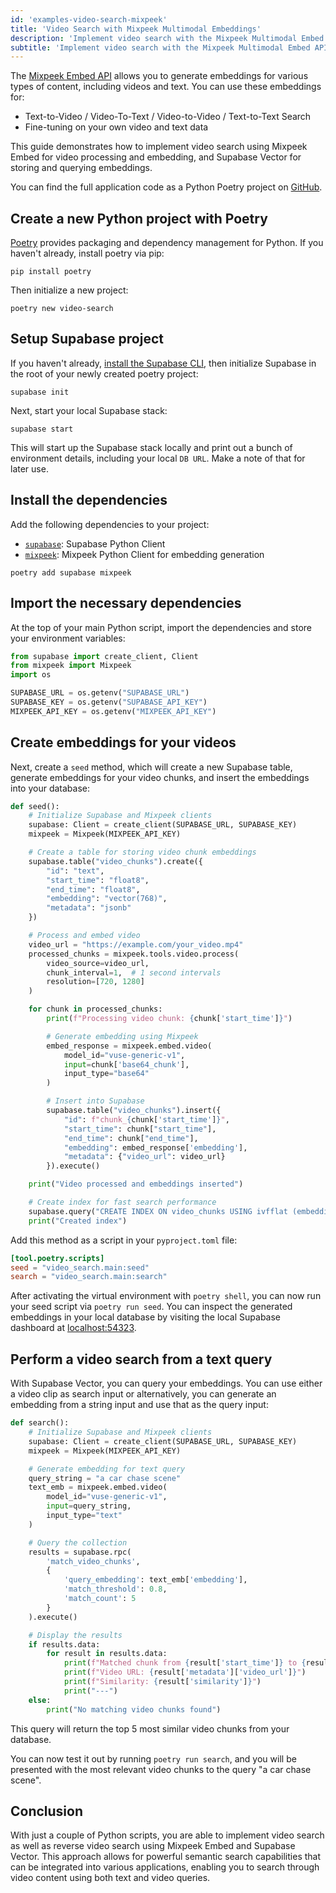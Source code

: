 ```yaml
---
id: 'examples-video-search-mixpeek'
title: 'Video Search with Mixpeek Multimodal Embeddings'
description: 'Implement video search with the Mixpeek Multimodal Embed API and Supabase Vector.'
subtitle: 'Implement video search with the Mixpeek Multimodal Embed API and Supabase Vector.'
---
```


The [Mixpeek Embed API](https://docs.mixpeek.com/api-documentation/inference/embed) allows you to generate embeddings for various types of content, including videos and text. You can use these embeddings for:

- Text-to-Video / Video-To-Text / Video-to-Video / Text-to-Text Search
- Fine-tuning on your own video and text data

This guide demonstrates how to implement video search using Mixpeek Embed for video processing and embedding, and Supabase Vector for storing and querying embeddings.

You can find the full application code as a Python Poetry project on [GitHub](https://github.com/yourusername/your-repo-name).

## Create a new Python project with Poetry

[Poetry](https://python-poetry.org/) provides packaging and dependency management for Python. If you haven't already, install poetry via pip:

```shell
pip install poetry
```

Then initialize a new project:

```shell
poetry new video-search
```

## Setup Supabase project

If you haven't already, [install the Supabase CLI](https://khuknasoft.com/docs/guides/cli), then initialize Supabase in the root of your newly created poetry project:

```shell
supabase init
```

Next, start your local Supabase stack:

```shell
supabase start
```

This will start up the Supabase stack locally and print out a bunch of environment details, including your local `DB URL`. Make a note of that for later use.

## Install the dependencies

Add the following dependencies to your project:

- [`supabase`](https://github.com/supabase-community/supabase-py): Supabase Python Client
- [`mixpeek`](https://github.com/mixpeek/python-client): Mixpeek Python Client for embedding generation

```shell
poetry add supabase mixpeek
```

## Import the necessary dependencies

At the top of your main Python script, import the dependencies and store your environment variables:

```python
from supabase import create_client, Client
from mixpeek import Mixpeek
import os

SUPABASE_URL = os.getenv("SUPABASE_URL")
SUPABASE_KEY = os.getenv("SUPABASE_API_KEY")
MIXPEEK_API_KEY = os.getenv("MIXPEEK_API_KEY")
```

## Create embeddings for your videos

Next, create a `seed` method, which will create a new Supabase table, generate embeddings for your video chunks, and insert the embeddings into your database:

```python
def seed():
    # Initialize Supabase and Mixpeek clients
    supabase: Client = create_client(SUPABASE_URL, SUPABASE_KEY)
    mixpeek = Mixpeek(MIXPEEK_API_KEY)

    # Create a table for storing video chunk embeddings
    supabase.table("video_chunks").create({
        "id": "text",
        "start_time": "float8",
        "end_time": "float8",
        "embedding": "vector(768)",
        "metadata": "jsonb"
    })

    # Process and embed video
    video_url = "https://example.com/your_video.mp4"
    processed_chunks = mixpeek.tools.video.process(
        video_source=video_url,
        chunk_interval=1,  # 1 second intervals
        resolution=[720, 1280]
    )

    for chunk in processed_chunks:
        print(f"Processing video chunk: {chunk['start_time']}")

        # Generate embedding using Mixpeek
        embed_response = mixpeek.embed.video(
            model_id="vuse-generic-v1",
            input=chunk['base64_chunk'],
            input_type="base64"
        )

        # Insert into Supabase
        supabase.table("video_chunks").insert({
            "id": f"chunk_{chunk['start_time']}",
            "start_time": chunk["start_time"],
            "end_time": chunk["end_time"],
            "embedding": embed_response['embedding'],
            "metadata": {"video_url": video_url}
        }).execute()

    print("Video processed and embeddings inserted")

    # Create index for fast search performance
    supabase.query("CREATE INDEX ON video_chunks USING ivfflat (embedding vector_cosine_ops) WITH (lists = 100)").execute()
    print("Created index")
```

Add this method as a script in your `pyproject.toml` file:

```toml
[tool.poetry.scripts]
seed = "video_search.main:seed"
search = "video_search.main:search"
```

After activating the virtual environment with `poetry shell`, you can now run your seed script via `poetry run seed`. You can inspect the generated embeddings in your local database by visiting the local Supabase dashboard at [localhost:54323](http://localhost:54323/project/default/editor).

## Perform a video search from a text query

With Supabase Vector, you can query your embeddings. You can use either a video clip as search input or alternatively, you can generate an embedding from a string input and use that as the query input:

```python
def search():
    # Initialize Supabase and Mixpeek clients
    supabase: Client = create_client(SUPABASE_URL, SUPABASE_KEY)
    mixpeek = Mixpeek(MIXPEEK_API_KEY)

    # Generate embedding for text query
    query_string = "a car chase scene"
    text_emb = mixpeek.embed.video(
        model_id="vuse-generic-v1",
        input=query_string,
        input_type="text"
    )

    # Query the collection
    results = supabase.rpc(
        'match_video_chunks',
        {
            'query_embedding': text_emb['embedding'],
            'match_threshold': 0.8,
            'match_count': 5
        }
    ).execute()

    # Display the results
    if results.data:
        for result in results.data:
            print(f"Matched chunk from {result['start_time']} to {result['end_time']} seconds")
            print(f"Video URL: {result['metadata']['video_url']}")
            print(f"Similarity: {result['similarity']}")
            print("---")
    else:
        print("No matching video chunks found")
```

This query will return the top 5 most similar video chunks from your database.

You can now test it out by running `poetry run search`, and you will be presented with the most relevant video chunks to the query "a car chase scene".

## Conclusion

With just a couple of Python scripts, you are able to implement video search as well as reverse video search using Mixpeek Embed and Supabase Vector. This approach allows for powerful semantic search capabilities that can be integrated into various applications, enabling you to search through video content using both text and video queries.
